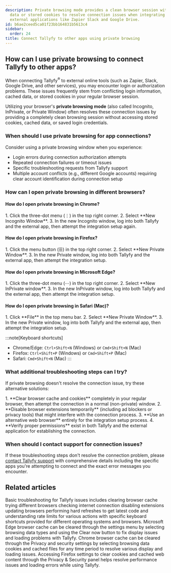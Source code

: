 ```yaml
---
description: Private browsing mode provides a clean browser session without cached
  data or stored cookies to resolve connection issues when integrating Tallyfy with
  external applications like Zapier Slack and Google Drive.
id: b6ae2ceed5ca01f23bb164831b5613c4
sidebar:
  order: 24
title: Connect Tallyfy to other apps using private browsing
---
```



## How can I use private browsing to connect Tallyfy to other apps?

When connecting Tallyfy<sup>®</sup> to external online tools (such as Zapier, Slack, Google Drive, and other services), you may encounter login or authorization problems. These issues frequently stem from conflicting login information, cached data, or stored cookies in your regular browser session.

Utilizing your browser's **private browsing mode** (also called Incognito, InPrivate, or Private Window) often resolves these connection issues by providing a completely clean browsing session without accessing stored cookies, cached data, or saved login credentials.

### When should I use private browsing for app connections?

Consider using a private browsing window when you experience:
- Login errors during connection authorization attempts
- Repeated connection failures or timeout issues
- Specific troubleshooting requests from Tallyfy support
- Multiple account conflicts (e.g., different Google accounts) requiring clear account identification during connection setup

### How can I open private browsing in different browsers?

#### How do I open private browsing in Chrome?
<Steps>
1. Click the three-dot menu (⋮) in the top right corner.
2. Select **New Incognito Window**.
3. In the new Incognito window, log into both Tallyfy and the external app, then attempt the integration setup again.
</Steps>

#### How do I open private browsing in Firefox?
<Steps>
1. Click the menu button (☰) in the top right corner.
2. Select **New Private Window**.
3. In the new Private window, log into both Tallyfy and the external app, then attempt the integration setup.
</Steps>

#### How do I open private browsing in Microsoft Edge?
<Steps>
1. Click the three-dot menu (⋯) in the top right corner.
2. Select **New InPrivate window**.
3. In the new InPrivate window, log into both Tallyfy and the external app, then attempt the integration setup.
</Steps>

#### How do I open private browsing in Safari (Mac)?
<Steps>
1. Click **File** in the top menu bar.
2. Select **New Private Window**.
3. In the new Private window, log into both Tallyfy and the external app, then attempt the integration setup.
</Steps>

:::note[Keyboard shortcuts]
*   Chrome/Edge: `Ctrl+Shift+N` (Windows) or `Cmd+Shift+N` (Mac)
*   Firefox: `Ctrl+Shift+P` (Windows) or `Cmd+Shift+P` (Mac)
*   Safari: `Cmd+Shift+N` (Mac)
:::

### What additional troubleshooting steps can I try?

If private browsing doesn't resolve the connection issue, try these alternative solutions:

<Steps>
1. **Clear browser cache and cookies** completely in your regular browser, then attempt the connection in a normal (non-private) window.
2. **Disable browser extensions temporarily** (including ad blockers or privacy tools) that might interfere with the connection process.
3. **Use an alternative web browser** entirely for the integration setup process.
4. **Verify proper permissions** exist in both Tallyfy and the external application for establishing the connection.
</Steps>

### When should I contact support for connection issues?

If these troubleshooting steps don't resolve the connection problem, please [contact Tallyfy support](/products/pro/miscellaneous/support/how-can-i-contact-tallyfys-support-team/) with comprehensive details including the specific apps you're attempting to connect and the exact error messages you encounter.


## Related articles
<CardGrid>
<LinkTitleCard header="<b>Miscellaneous > Troubleshooting</b>" href="/products/pro/miscellaneous/troubleshooting/" > Basic troubleshooting for Tallyfy issues includes clearing browser cache trying different browsers checking internet connection disabling extensions updating browsers performing hard refreshes to get latest code and understanding rate limits for various actions with specific keyboard shortcuts provided for different operating systems and browsers. </LinkTitleCard>
<LinkTitleCard header="<b>Troubleshooting > Clear cache in Edge</b>" href="/products/pro/miscellaneous/troubleshooting/clear-cache-edge/" > Microsoft Edge browser cache can be cleared through the settings menu by selecting browsing data types and using the Clear now button to fix display issues and loading problems with Tallyfy. </LinkTitleCard>
<LinkTitleCard header="<b>Troubleshooting > Clear cache in Chrome</b>" href="/products/pro/miscellaneous/troubleshooting/clear-cache-chrome/" > Chrome browser cache can be cleared through the Privacy and security settings by selecting browsing data cookies and cached files for any time period to resolve various display and loading issues. </LinkTitleCard>
<LinkTitleCard header="<b>Troubleshooting > Clear cache in Firefox</b>" href="/products/pro/miscellaneous/troubleshooting/clear-cache-firefox/" > Accessing Firefox settings to clear cookies and cached web content through the Privacy & Security panel helps resolve performance issues and loading errors while using Tallyfy. </LinkTitleCard>
</CardGrid>